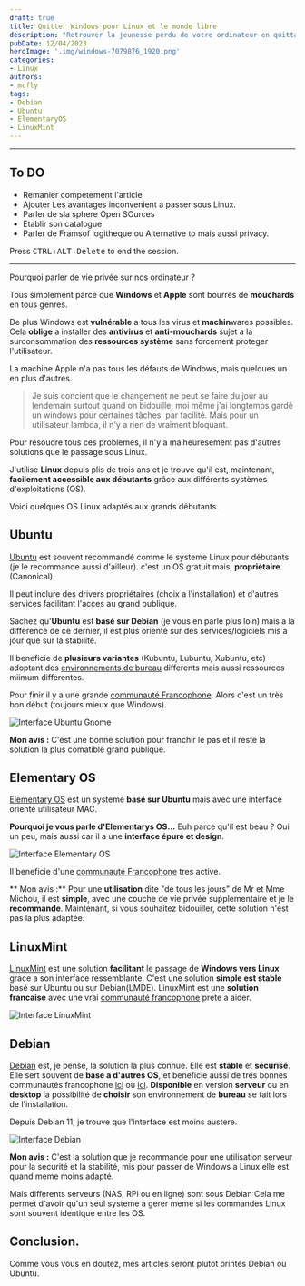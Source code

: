 ```yaml
---
draft: true
title: Quitter Windows pour Linux et le monde libre
description: "Retrouver la jeunesse perdu de votre ordinateur en quittant Windows pour Linux et découvrer un monde libre et de partage."
pubDate: 12/04/2023
heroImage: '.img/windows-7079876_1920.png'
categories: 
- Linux
authors: 
- mcfly
tags:
- Debian
- Ubuntu
- ElementaryOS
- LinuxMint
---
```


---
## To DO
- Remanier competement l'article
- Ajouter Les avantages inconvenient a passer sous Linux.
- Parler de sla sphere Open SOurces
- Etablir son catalogue
- Parler de Framsof logitheque ou Alternative to mais aussi privacy.

Press <span><kbd>CTRL</kbd>+<kbd>ALT</kbd>+<kbd>Delete</kbd></span> to end the session.


---
Pourquoi parler de vie privée sur nos ordinateur ?

Tous simplement parce que **Windows** et **Apple** sont bourrés de **mouchards** en tous genres.

De plus Windows est **vulnérable** a tous les virus et **machin**wares possibles. Cela **oblige** a installer des **antivirus** et **anti-mouchards** sujet a la surconsommation des **ressources système** sans forcement proteger l'utilisateur.

La machine Apple n'a pas tous les défauts de Windows, mais quelques un en plus d'autres.

> Je suis concient que le changement ne peut se faire du jour au lendemain surtout quand on bidouille, moi même j'ai longtemps gardé un windows pour certaines tâches, par facilité. Mais pour un utilisateur lambda, il n'y a rien de vraiment bloquant.

Pour résoudre tous ces problemes, il n'y a malheuresement pas d'autres solutions que le passage sous Linux.

J'utilise **Linux** depuis plis de trois ans et je trouve qu'il est, maintenant, **facilement accessible aux débutants** grâce aux différents systèmes d'exploitations (OS).

Voici quelques OS Linux adaptés aux grands débutants.

## Ubuntu
[Ubuntu](https://ubuntu.com/) est souvent recommandé comme le systeme Linux pour débutants (je le recommande aussi d'ailleur). c'est un OS gratuit mais, **propriétaire** (Canonical). 

Il peut inclure des drivers propriétaires (choix a l'installation) et d'autres services facilitant l'acces au grand publique.

Sachez qu'**Ubuntu** est **basé sur Debian** (je vous en parle plus loin) mais a la difference de ce dernier, il est plus orienté sur des services/logiciels mis a jour que sur la stabilité.

Il beneficie de **plusieurs variantes** (Kubuntu, Lubuntu, Xubuntu, etc) adoptant des [environnements de bureau](https://doc.ubuntu-fr.org/environnements) differents mais aussi ressources miimum differentes.

Pour finir il y a une grande [communauté Francophone](https://www.ubuntu-fr.org/). Alors c'est un très bon début (toujours mieux que Windows).

![Interface Ubuntu Gnome](.img/ubuntu.png)

**Mon avis :** 
C'est une bonne solution pour franchir le pas et il reste la solution la plus comatible grand publique.

## Elementary OS
[Elementary OS](https://elementary.io/) est un systeme **basé sur Ubuntu** mais avec une interface orienté utilisateur MAC.

**Pourquoi je vous parle d'Elementarys OS...** Euh parce qu'il est beau ? Oui un peu, mais aussi car il a une **interface épuré et design**. 

![Interface Elementary OS](.img/elementary.jpg)

Il beneficie d'une [communauté Francophone](https://www.elementaryos-fr.org/) tres active.

** Mon avis :**
Pour une **utilisation** dite "de tous les jours" de Mr et Mme Michou, il est **simple**, avec une couche de vie privée supplementaire et je le **recommande**.
Maintenant, si vous souhaitez bidouiller, cette solution n'est pas la plus adaptée.


## LinuxMint
[LinuxMint](https://linuxmint.com/) est une solution **facilitant** le passage de **Windows vers Linux** grace a son interface ressemblante. 
C'est une solution **simple est stable** basé sur Ubuntu ou sur Debian(LMDE). LinuxMint est une **solution francaise** avec une vrai [communauté francophone](https://forum-francophone-linuxmint.fr/) prete a aider.

![Interface LinuxMint](.img/linuxmint.jpg)

## Debian
[Debian](https://www.debian.org/index.fr.html) est, je pense, la solution la plus connue. Elle est **stable** et **sécurisé**.
Elle sert souvent de **base a d'autres OS**, et beneficie aussi de trés bonnes communautés francophone [ici](https://debian-facile.org/) ou [ici](https://france.debian.net/).
**Disponible** en version **serveur** ou en **desktop** la possibilité de **choisir** son environnement de **bureau** se fait lors de l'installation.

Depuis Debian 11, je trouve que l'interface est moins austere.

![Interface Debian](.img/debian.jpg)

**Mon avis :**
C'est la solution que je recommande pour une utilisation serveur pour la securité et la stabilité, mis pour passer de Windows a Linux elle est quand meme moins adapté.

Mais differents serveurs (NAS, RPi ou en ligne) sont sous Debian Cela me permet d'avoir qu'un seul systeme a gerer meme si les commandes Linux sont souvent identique entre les OS.


## Conclusion.
Comme vous vous en doutez, mes articles seront plutot orintés Debian ou Ubuntu.